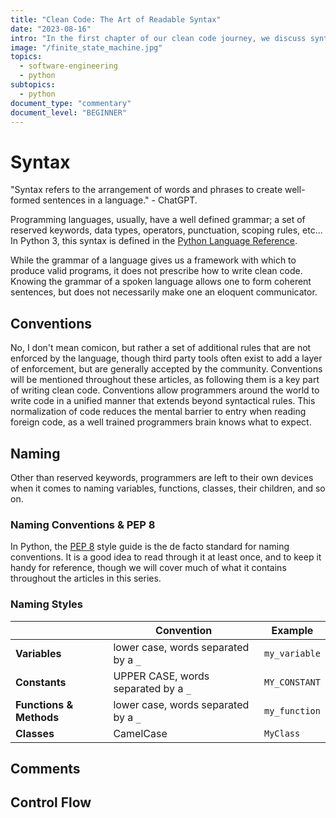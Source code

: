 ```yaml
---
title: "Clean Code: The Art of Readable Syntax"
date: "2023-08-16"
intro: "In the first chapter of our clean code journey, we discuss syntax, starting from the naming of variables, the writing of comments and much more!"
image: "/finite_state_machine.jpg"
topics:
  - software-engineering
  - python
subtopics:
  - python
document_type: "commentary"
document_level: "BEGINNER"
---
```


<QuoteComponent
  author="Andrew Hunt and David Thomas"
  text="How you write code is as much a matter of personal style as how you wear your hair. But just as there are bad hair days, there are bad code days."
  source="The Pragmatic Programmer"
/>

# Syntax

"Syntax refers to the arrangement of words and phrases to create well-formed sentences in a language." - ChatGPT.

Programming languages, usually, have a well defined grammar; a set of reserved keywords, data types, operators, punctuation, scoping rules, etc... In Python 3, this syntax is defined in the [Python Language Reference](https://docs.python.org/3/reference/index.html).

While the grammar of a language gives us a framework with which to produce valid programs, it does not prescribe how to write clean code. Knowing the grammar of a spoken language allows one to form coherent sentences, but does not necessarily make one an eloquent communicator.

## Conventions

No, I don't mean comicon, but rather a set of additional rules that are not enforced by the language, though third party tools often exist to add a layer of enforcement, but are generally accepted by the community. Conventions will be mentioned throughout these articles, as following them is a key part of writing clean code. Conventions allow programmers around the world to write code in a unified manner that extends beyond syntactical rules. This normalization of code reduces the mental barrier to entry when reading foreign code, as a well trained programmers brain knows what to expect.

## Naming

Other than reserved keywords, programmers are left to their own devices when it comes to naming variables, functions, classes, their children, and so on.

### Naming Conventions & PEP 8

In Python, the [PEP 8](https://www.python.org/dev/peps/pep-0008/) style guide is the de facto standard for naming conventions. It is a good idea to read through it at least once, and to keep it handy for reference, though we will cover much of what it contains throughout the articles in this series.

### Naming Styles

|                         | Convention                           | Example       |
| ----------------------- | ------------------------------------ | ------------- |
| **Variables**           | lower case, words separated by a `_` | `my_variable` |
| **Constants**           | UPPER CASE, words separated by a `_` | `MY_CONSTANT` |
| **Functions & Methods** | lower case, words separated by a `_` | `my_function` |
| **Classes**             | CamelCase                            | `MyClass`     |

## Comments

## Control Flow
